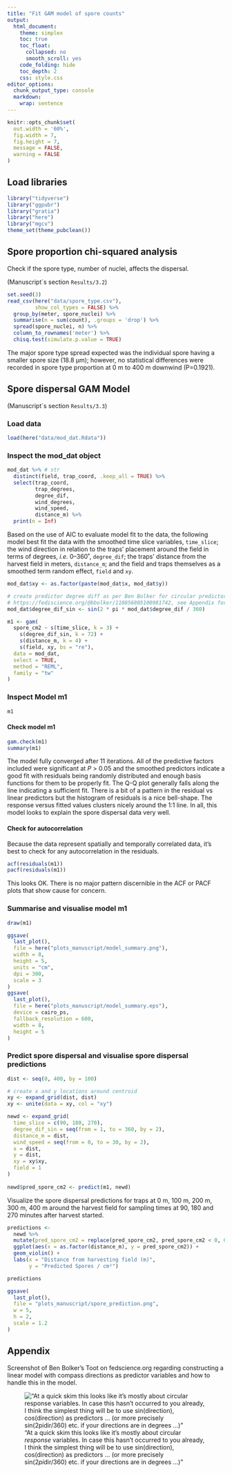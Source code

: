 ```yaml
---
title: "Fit GAM model of spore counts"
output:
  html_document:
    theme: simplex
    toc: true
    toc_float:
      collapsed: no
      smooth_scroll: yes
    code_folding: hide
    toc_depth: 2
    css: style.css
editor_options: 
  chunk_output_type: console
  markdown: 
    wrap: sentence
---
```


```r
knitr::opts_chunk$set(
  out.width = '60%',
  fig.width = 7,
  fig.height = 7,
  message = FALSE,
  warning = FALSE
)
```

## Load libraries

```r
library("tidyverse")
library("ggpubr")
library("gratia")
library("here")
library("mgcv")
theme_set(theme_pubclean())
```

## Spore proportion chi-squared analysis

Check if the spore type, number of nuclei, affects the dispersal.

(Manuscript´s section `Results/3.2`)

```r
set.seed(3)
read_csv(here("data/spore_type.csv"),
         show_col_types = FALSE) %>%
  group_by(meter, spore_nuclei) %>%
  summarise(n = sum(count), .groups = 'drop') %>%
  spread(spore_nuclei, n) %>%
  column_to_rownames('meter') %>%
  chisq.test(simulate.p.value = TRUE) 
```

The major spore type spread expected was the individual spore having a smaller spore size (18.8 µm); however, no statistical differences were recorded in spore type proportion at 0 m to 400 m downwind (P=0.1921).

## Spore dispersal GAM Model

(Manuscript´s section `Results/3.3`)

### Load data

```r
load(here("data/mod_dat.Rdata"))
```

### Inspect the mod_dat object

```r
mod_dat %>% # str
  distinct(field, trap_coord, .keep_all = TRUE) %>%
  select(trap_coord,
         trap_degrees,
         degree_dif,
         wind_degrees,
         wind_speed,
         distance_m) %>%
  print(n = Inf)
```

Based on the use of AIC to evaluate model fit to the data, the following model best fit the data with the smoothed time slice variables, `time_slice`; the wind direction in relation to the traps' placement around the field in terms of degrees, *i.e.* 0--360˚, `degree_dif`; the traps' distance from the harvest field in meters, `distance_m`; and the field and traps themselves as a smoothed term random effect, `field` and `xy`.

```r
mod_dat$xy <- as.factor(paste(mod_dat$x, mod_dat$y))

# create predictor degree diff as per Ben Bolker for circular predictors,
# https://fediscience.org/@bbolker/110856805100981742, see Appendix for screenshot
mod_dat$degree_dif_sin <- sin(2 * pi * mod_dat$degree_dif / 360)

m1 <- gam(
  spore_cm2 ~ s(time_slice, k = 3) +
    s(degree_dif_sin, k = 72) +
    s(distance_m, k = 4) +
    s(field, xy, bs = "re"),
  data = mod_dat,
  select = TRUE,
  method = "REML",
  family = "tw"
)
```

### Inspect Model m1

```r
m1
```

#### Check model m1

```r
gam.check(m1)
summary(m1)
```

The model fully converged after 11 iterations.
All of the predictive factors included were significant at *P* \> 0.05 and the smoothed predictors indicate a good fit with residuals being randomly distributed and enough basis functions for them to be properly fit.
The Q-Q plot generally falls along the line indicating a sufficient fit.
There is a bit of a pattern in the residual vs linear predictors but the histogram of residuals is a nice bell-shape.
The response versus fitted values clusters nicely around the 1:1 line.
In all, this model looks to explain the spore dispersal data very well.

#### Check for autocorrelation

Because the data represent spatially and temporally correlated data, it's best to check for any autocorrelation in the residuals.

```r
acf(residuals(m1))
pacf(residuals(m1))
```

This looks OK.
There is no major pattern discernible in the ACF or PACF plots that show cause for concern.

### Summarise and visualise model m1

```r
draw(m1)
```

```r
ggsave(
  last_plot(),
  file = here("plots_manuscript/model_summary.png"),
  width = 8,
  height = 5,
  units = "cm",
  dpi = 300,
  scale = 3
)
ggsave(
  last_plot(),
  file = here("plots_manuscript/model_summary.eps"),
  device = cairo_ps,
  fallback_resolution = 600,
  width = 8,
  height = 5
)
```

### Predict spore dispersal and visualise spore dispersal predictions

```r
dist <- seq(0, 400, by = 100)

# create x and y locations around centroid
xy <- expand_grid(dist, dist)
xy <- unite(data = xy, col = "xy")

newd <- expand_grid(
  time_slice = c(90, 180, 270),
  degree_dif_sin = seq(from = 1, to = 360, by = 2),
  distance_m = dist,
  wind_speed = seq(from = 0, to = 30, by = 2),
  x = dist,
  y = dist,
  xy = xy$xy,
  field = 1
)
  
newd$pred_spore_cm2 <- predict(m1, newd)
```

Visualize the spore dispersal predictions for traps at 0 m, 100 m, 200 m, 300 m, 400 m around the harvest field for sampling times at 90, 180 and 270 minutes after harvest started.

```r
predictions <-
  newd %>%
  mutate(pred_spore_cm2 = replace(pred_spore_cm2, pred_spore_cm2 < 0, 0)) %>%
  ggplot(aes(x = as.factor(distance_m), y = pred_spore_cm2)) +
  geom_violin() +
  labs(x = "Distance from harvesting field (m)",
       y = "Predicted Spores / cm²")

predictions
```

```r
ggsave(
  last_plot(),
  file = "plots_manuscript/spore_prediction.png",
  w = 5,
  h = 2,
  scale = 1.2
)
```

## Appendix

Screenshot of Ben Bolker's Toot on fedscience.org regarding constructing a linear model with compass directions as predictor variables and how to handle this in the model.

!["At a quick skim this looks like it's mostly about circular *response* variables. In case this hasn't occurred to you already, I think the simplest thing will be to use sin(direction), cos(direction) as predictors ... (or more precisely sin(2*pi*dir/360) etc. if your directions are in degrees ...)"](images/BBolker_Toot.png)
